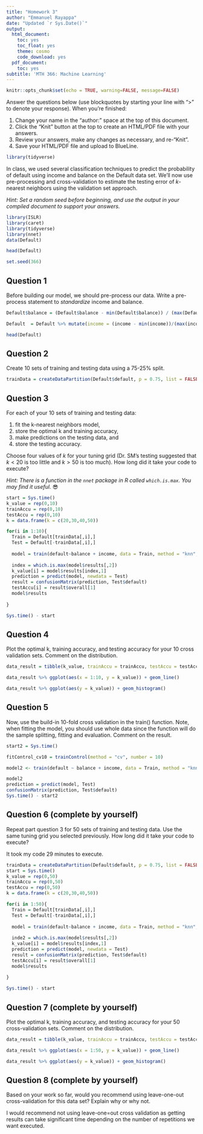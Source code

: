 ```yaml
---
title: "Homework 3"
author: "Emmanuel Rayappa"
date: "Updated `r Sys.Date()`"
output:
  html_document:
    toc: yes
    toc_float: yes
    theme: cosmo
    code_download: yes
  pdf_document:
    toc: yes
subtitle: 'MTH 366: Machine Learning'
---
```


```r
knitr::opts_chunk$set(echo = TRUE, warning=FALSE, message=FALSE)
```

Answer the questions below (use blockquotes by starting your line with ">" to denote your response). When you're finished:

1.  Change your name in the "author:" space at the top of this document.
2.  Click the "Knit" button at the top to create an HTML/PDF file with your answers.
3.  Review your answers, make any changes as necessary, and re-"Knit".
4.  Save your HTML/PDF file and upload to BlueLine.

```r
library(tidyverse)
```

In class, we used several classification techniques to predict the probability of default using income and balance on the Default data set. We'll now use pre-processing and cross-validation to estimate the testing error of $k$-nearest neighbors using the validation set approach.

_Hint: Set a random seed before beginning, and use the output in your compiled document to support your answers._

```r
library(ISLR)
library(caret)
library(tidyverse)
library(nnet)
data(Default)

head(Default)

set.seed(366)
```

## Question 1

Before building our model, we should pre-process our data. Write a pre-process statement to _standardize_ income and balance.

```r
Default$balance = (Default$balance - min(Default$balance)) / (max(Default$balance)- min(Default$balance))

Default  = Default %>% mutate(income = (income - min(income))/(max(income) - min(income)))

head(Default)
```

## Question 2

Create 10 sets of training and testing data using a 75-25% split.
```r
trainData = createDataPartition(Default$default, p = 0.75, list = FALSE, times = 10)


```


## Question 3

For each of your 10 sets of training and testing data: 

(1) fit the k-nearest neighbors model, 
(2) store the optimal k and training accuracy, 
(3) make predictions on the testing data, and 
(4) store the testing accuracy. 

Choose four values of $k$ for your tuning grid (Dr. SM's testing suggested that $k<20$ is too little and $k>50$ is too much). How long did it take your code to execute?

_Hint: There is a function in the `nnet` package in R called `which.is.max`. You may find it useful._ 😎 

```r
start = Sys.time()
k_value = rep(0,10)
trainAccu = rep(0,10)
testAccu = rep(0,10)
k = data.frame(k = c(20,30,40,50))

for(i in 1:10){
  Train = Default[trainData[,i],]
  Test = Default[-trainData[,i],]
  
  model = train(default~balance + income, data = Train, method = "knn", tuneGrid = k)
  
  index = which.is.max(model$results[,2])
  k_value[i] = model$results[index,1]
  prediction = predict(model, newdata = Test)
  result = confusionMatrix(prediction, Test$default)
  testAccu[i] = result$overall[1]
  model$results
  
}

Sys.time() - start
```


## Question 4

Plot the optimal k, training accuracy, and testing accuracy for your 10 cross validation sets. Comment on the distribution.

```r
data_result = tibble(k_value, trainAccu = trainAccu, testAccu = testAccu)

data_result %>% ggplot(aes(x = 1:10, y = k_value)) + geom_line()

data_result %>% ggplot(aes(y = k_value)) + geom_histogram()


```


## Question 5

Now, use the build-in 10-fold cross validation in the train() function. Note, when fitting the model, you should use whole data since the function will do the sample splitting, fitting and evaluation. Comment on the result. 

```r
start2 = Sys.time()

fitControl_cv10 = trainControl(method = "cv", number = 10)

model2 <- train(default ~ balance + income, data = Train, method = "knn", tuneGrid = k, trControl = fitControl_cv10)

model2
prediction = predict(model, Test)
confusionMatrix(prediction, Test$default)
Sys.time() - start2
```


## Question 6 (complete by yourself)

Repeat part question 3 for 50 sets of training and testing data. Use the same tuning grid you selected previously. How long did it take your code to execute?

It took my code 29 minutes to execute.

```r
trainData = createDataPartition(Default$default, p = 0.75, list = FALSE, times = 50)
start = Sys.time()
k_value = rep(0,50)
trainAccu = rep(0,50)
testAccu = rep(0,50)
k = data.frame(k = c(20,30,40,50))

for(i in 1:50){
  Train = Default[trainData[,i],]
  Test = Default[-trainData[,i],]
  
  model = train(default~balance + income, data = Train, method = "knn", tuneGrid = k)
  
  inde2 = which.is.max(model$results[,2])
  k_value[i] = model$results[index,1]
  prediction = predict(model, newdata = Test)
  result = confusionMatrix(prediction, Test$default)
  testAccu[i] = result$overall[1]
  model$results
  
}

Sys.time() - start
```


## Question 7 (complete by yourself)

Plot the optimal k, training accuracy, and testing accuracy for your 50 cross-validation sets. Comment on the distribution.

```r
data_result = tibble(k_value, trainAccu = trainAccu, testAccu = testAccu)

data_result %>% ggplot(aes(x = 1:50, y = k_value)) + geom_line()

data_result %>% ggplot(aes(y = k_value)) + geom_histogram()
```


## Question 8 (complete by yourself)

Based on your work so far, would you recommend using leave-one-out cross-validation for this data set? Explain why or why not.

I would recommend not using leave-one=out cross validation as getting results can take significant time depending on the number of repetitions we want executed.
